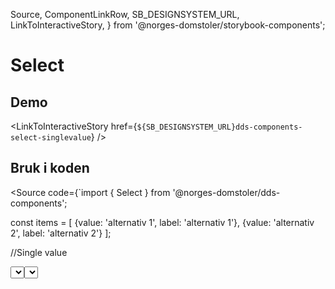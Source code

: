   Source,
  ComponentLinkRow,
  SB_DESIGNSYSTEM_URL,
  LinkToInteractiveStory,
} from '@norges-domstoler/storybook-components';


<Meta title="dds-components/Select/Docs" />

# Select

<ComponentLinkRow
  docsHref="https://design.domstol.no/987b33f71/p/19970c-select/b/98ef83"
  figmaHref="https://www.figma.com/file/ewqSDmkgqDQ5PyOsRp4V5b/?node-id=155%3A38"
  githubHref="https://github.com/domstolene/designsystem/tree/master/components/src/components/Select"
/>

## Demo

<Canvas>
  <Story of={SelectStories.Default} height="450px" />
</Canvas>

<Canvas>
  <Story of={MultiSelectStories.Default} height="450px" />
</Canvas>

<LinkToInteractiveStory
  href={`${SB_DESIGNSYSTEM_URL}dds-components-select-singlevalue`}
/>

## Bruk i koden

<Source
  code={`import { Select } from '@norges-domstoler/dds-components';

const items = [
{value: 'alternativ 1', label: 'alternativ 1'},
{value: 'alternativ 2', label: 'alternativ 2'}
];

//Single value

<Select label="Label" items={items} />

//Multiselect

<Select label="Label" items={items} isMulti />
`} />

## Filtrering

Brukeren kan filtrere alternativer ved å gi tekstlig input. Det brukes en custom filtreringsfunksjon der søkeordet er enten først i teksten, eller så har det mellomrom, bindestrek eller start-parentes før seg.

## API

Komponenten bruker <Link href="https://react-select.com/home" external>React-select</Link>. Det støttes props definert i designsystemet (Elsa props) og native React-select props.

### Elsa props

<Table.Wrapper>
  <Table density="compact" style={{ width: '100%' }}>
    <Table.Head>
      <Table.Row type="head">
        <Table.Cell type="head">Property</Table.Cell>
        <Table.Cell type="head">Datatype</Table.Cell>
        <Table.Cell type="head">Påkrevd</Table.Cell>
        <Table.Cell type="head">Default</Table.Cell>
        <Table.Cell type="head">Beskrivelse</Table.Cell>
      </Table.Row>
    </Table.Head>

    <Table.Body>
      <Table.Row>
        <Table.Cell> `label` </Table.Cell>
        <Table.Cell> `string` </Table.Cell>
        <Table.Cell> nei </Table.Cell>
        <Table.Cell> - </Table.Cell>
        <Table.Cell> Label for nedtrekkslisten. </Table.Cell>
      </Table.Row>

      <Table.Row>
        <Table.Cell> `componentSize` </Table.Cell>
        <Table.Cell> `'medium'` | `'small'` | `'tiny'` </Table.Cell>
        <Table.Cell>nei </Table.Cell>
        <Table.Cell>`'medium'`</Table.Cell>
        <Table.Cell>Størrelse på komponenten. </Table.Cell>
      </Table.Row>

      <Table.Row>
        <Table.Cell> `icon` </Table.Cell>
        <Table.Cell> `(props: SvgProps) => JSX.Element` </Table.Cell>
        <Table.Cell>nei </Table.Cell>
        <Table.Cell>-</Table.Cell>
        <Table.Cell>Ikonet som vises i komponenten. </Table.Cell>
      </Table.Row>

      <Table.Row>
        <Table.Cell> `width` </Table.Cell>
        <Table.Cell> `string` </Table.Cell>
        <Table.Cell> nei </Table.Cell>
        <Table.Cell> `'320px'` </Table.Cell>
        <Table.Cell> Custom bredde ved behov.</Table.Cell>
      </Table.Row>

      <Table.Row>
        <Table.Cell> `tip` </Table.Cell>
        <Table.Cell> `string` </Table.Cell>
        <Table.Cell> nei</Table.Cell>
        <Table.Cell>-</Table.Cell>
        <Table.Cell>Hjelpetekst.</Table.Cell>
      </Table.Row>

      <Table.Row>
        <Table.Cell> `errorMessage` </Table.Cell>
        <Table.Cell> `string` </Table.Cell>
        <Table.Cell> nei </Table.Cell>
        <Table.Cell>-</Table.Cell>
        <Table.Cell> Meldingen som vises ved valideringsfeil.</Table.Cell>
      </Table.Row>

      <Table.Row>
        <Table.Cell> `readOnly` </Table.Cell>
        <Table.Cell> `boolean` </Table.Cell>
        <Table.Cell>nei </Table.Cell>
        <Table.Cell>-</Table.Cell>

        <Table.Cell>
          Nedtrekkslisten blir disabled og får `readOnly` styling.
        </Table.Cell>
      </Table.Row>

      <Table.Row>
        <Table.Cell> `customSingleValueElement` </Table.Cell>
        <Table.Cell> `(props: OptionProps<TOption, IsMulti, GroupBase<TOption>>) => JSX.Element` </Table.Cell>
        <Table.Cell>nei </Table.Cell>
        <Table.Cell>-</Table.Cell>

        <Table.Cell>
          Custom element som vises for det valgte elementet.
        </Table.Cell>
      </Table.Row>

      <Table.Row>
        <Table.Cell> `customOptionElement` </Table.Cell>
        <Table.Cell> `(props: OptionProps<TOption, IsMulti, GroupBase<TOption>>) => JSX.Element` </Table.Cell>
        <Table.Cell>nei </Table.Cell>
        <Table.Cell>-</Table.Cell>

        <Table.Cell>
          Custom element som vises i listen over alternativer.
        </Table.Cell>
      </Table.Row>
    </Table.Body>

  </Table>
</Table.Wrapper>

<br />

### Native React-select props

Ofte brukt native props:

<Table.Wrapper>
  <Table density="compact" style={{ width: '100%' }}>
    <Table.Head>
      <Table.Row type="head">
        <Table.Cell type="head">Property</Table.Cell>
        <Table.Cell type="head">Datatype</Table.Cell>
        <Table.Cell type="head">Påkrevd</Table.Cell>
        <Table.Cell type="head">Default</Table.Cell>
        <Table.Cell type="head">Beskrivelse</Table.Cell>
      </Table.Row>
    </Table.Head>

    <Table.Body>
      <Table.Row>
        <Table.Cell> `options` </Table.Cell>
        <Table.Cell> `{ label: string, value: string }[]` </Table.Cell>
        <Table.Cell>nei </Table.Cell>
        <Table.Cell>-</Table.Cell>
        <Table.Cell>Alternativer som havner i nedtrekkslisten. </Table.Cell>
      </Table.Row>

      <Table.Row>
        <Table.Cell> `onChange` </Table.Cell>
        <Table.Cell> `(newValue: { label: string, value: string } | null, ActionMeta: ActionMeta<TOption>) => void` </Table.Cell>
        <Table.Cell>nei </Table.Cell>
        <Table.Cell>-</Table.Cell>
        <Table.Cell> onChange funksjon.</Table.Cell>
      </Table.Row>

      <Table.Row>
        <Table.Cell> `isDisabled` </Table.Cell>
        <Table.Cell> `boolean` </Table.Cell>
        <Table.Cell>nei </Table.Cell>
        <Table.Cell>-</Table.Cell>
        <Table.Cell>Gjør nedtrekkslisten disabled og gir den relevant styling. </Table.Cell>
      </Table.Row>

      <Table.Row>
        <Table.Cell> `value` </Table.Cell>
        <Table.Cell> `{ label: string; value: string; } | null` </Table.Cell>
        <Table.Cell>nei </Table.Cell>
        <Table.Cell>-</Table.Cell>

        <Table.Cell>
          Forhåndsvalgt alternativ som brukeren ikke kan endre.
        </Table.Cell>
      </Table.Row>

      <Table.Row>
        <Table.Cell> `defaultValue` </Table.Cell>
        <Table.Cell> `{ label: string; value: string; } | null` </Table.Cell>
        <Table.Cell>nei </Table.Cell>
        <Table.Cell>-</Table.Cell>

        <Table.Cell>
          Forhåndsvalgt alternativ som brukeren kan endre. **OBS!** Brukes ikke i standard skjema da brukeren skal ta et bevisst valg.
        </Table.Cell>
      </Table.Row>

      <Table.Row>
        <Table.Cell> `isMulti` </Table.Cell>
        <Table.Cell> `boolean` </Table.Cell>
        <Table.Cell>nei </Table.Cell>
        <Table.Cell>-</Table.Cell>
        <Table.Cell>Gjør komponenten om til multiselect.</Table.Cell>
      </Table.Row>

      <Table.Row>
        <Table.Cell> `closeMenuOnSelect` </Table.Cell>
        <Table.Cell> `boolean` </Table.Cell>
        <Table.Cell>nei </Table.Cell>
        <Table.Cell>false ved isMulti, true ellers</Table.Cell>
        <Table.Cell>Spesifiserer om listen med alternativer skal lukkes når brukeren har valgt en alternativ.</Table.Cell>
      </Table.Row>

      <Table.Row>
        <Table.Cell> `isClearable` </Table.Cell>
        <Table.Cell> `boolean` </Table.Cell>
        <Table.Cell>nei </Table.Cell>
        <Table.Cell>`true`</Table.Cell>
        <Table.Cell>Spesifiserer om valgt alternativ kan tømmes. OBS! settes til false i spesialtilfeller, bruker skal ha mulighet til å tømme valget i standard skjema.</Table.Cell>
      </Table.Row>

      <Table.Row>
        <Table.Cell> `placeholder` </Table.Cell>
        <Table.Cell> `string` </Table.Cell>
        <Table.Cell>nei </Table.Cell>
        <Table.Cell>`'-- Velg fra listen --'`</Table.Cell>
        <Table.Cell>Tekst som vises når ingen alternativ er valgt.</Table.Cell>
      </Table.Row>

      <Table.Row>
        <Table.Cell> `isLoading` </Table.Cell>
        <Table.Cell> `boolean` </Table.Cell>
        <Table.Cell>nei </Table.Cell>
        <Table.Cell>-</Table.Cell>
        <Table.Cell>Kan brukes mens komponenten lastes inn, rendrer en innlastningsindikator i inputfeltet.</Table.Cell>
      </Table.Row>

      <Table.Row>
        <Table.Cell> `isSearchable` </Table.Cell>
        <Table.Cell> `boolean` </Table.Cell>
        <Table.Cell>nei </Table.Cell>
        <Table.Cell>`true`</Table.Cell>
        <Table.Cell>Spesifiserer om brukeren kan søke på alternativene.</Table.Cell>
      </Table.Row>

      <Table.Row>
        <Table.Cell> `required` </Table.Cell>
        <Table.Cell> `boolean` </Table.Cell>
        <Table.Cell>nei </Table.Cell>
        <Table.Cell>-</Table.Cell>

        <Table.Cell>
          Markerer input som påkrevd til skjemavalidering. Gir `required` styling.
        </Table.Cell>
      </Table.Row>
    </Table.Body>

  </Table>
</Table.Wrapper>

<br />

Full liste over props er tilgjengelig i <Link href="https://react-select.com/props" external>react-select API</Link>.

I tillegg støttes alle native HTML-attributter som er en del av `HTMLAttributes<HTMLDivElement>`-interface.

### Bredde ved isMulti

Komponenten har default bredde. Dette gjør at valgte alternativer ved `isMulti` vil prøve å fylle opp bredden og videre legge seg nedover. Hvis det er ønsket at komponenten skal utvide seg i bredden når flere alternativer blir valgt bør det settes f.eks. `width='fit-content'` og `min-width` i styling:

<Canvas>
  {/* <Story id="dds-components-select-multiselect--with-fit-content" height="500px" /> is deprecated, please migrate it to <Story of={referenceToStory} /> see: https://storybook.js.org/migration-guides/7.0 */}

  <Story id="dds-components-select-multiselect--with-fit-content" height="500px" />
</Canvas>

## Retningslinjer

- Det kan være lurt å lagre kladd av input i skjemaet brukeren fyller ut.
